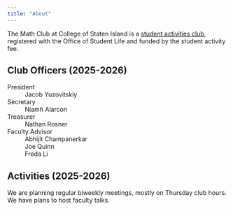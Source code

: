 ```yaml
---
title: "About"
---
```


The Math Club at College of Staten Island is a [student activities club](https://www.csi.cuny.edu/campus-life/student-involvement/clubs-organizations/start-club), registered with the Office of Student Life and funded by the student activity fee.


## Club Officers (2025-2026)

President
: Jacob Yuzovitskiy

Secretary
: Niamh Alarcon

Treasurer
: Nathan Rosner

Faculty Advisor
: Abhijit Champanerkar
: Joe Quinn
: Freda Li

## Activities (2025-2026)

We are planning regular biweekly meetings, mostly on Thursday club hours. We have plans to host faculty talks.
